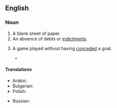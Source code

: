 ==English==

===Noun===
{{en-noun}}

# A blank sheet of paper.
# An absence of debts or [[indictment|indictments]].
# {{lb|en|soccer}} A game played without having [[conceded]] a goal.
#* {{quote-journal
|en
|date=February 6, 2011
|author=Alistair Magowan
|title=West Ham 0 - 1 Birmingham
|work=BBC
|url=http://news.bbc.co.uk/sport2/hi/football/eng_prem/9385585.stm
|page=
|passage=Birmingham had their defence to thank for a '''clean sheet''', although they were lucky to escape when Manuel da Costa shot off-target and then headed wide.}}

====Translations====
{{trans-top|game played without having conceded a goal}}
* Arabic: {{t|ar|شِباكٌ نَظِيفَةٌ|f-p}}
* Bulgarian: {{t|bg|суха мрежа|f}}
* Polish: {{t|pl|czyste konto|m}}
{{trans-mid}}
* Russian: {{t|ru|вы́игрыш всуху́ю|m}}
{{trans-bottom}}